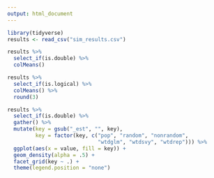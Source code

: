 ```yaml
---
output: html_document
---
```


```r
library(tidyverse)
results <- read_csv("sim_results.csv")

```

```r
results %>% 
  select_if(is.double) %>% 
  colMeans()

results %>% 
  select_if(is.logical) %>% 
  colMeans() %>% 
  round(3)

results %>% 
  select_if(is.double) %>% 
  gather() %>% 
  mutate(key = gsub("_est", "", key),
         key = factor(key, c("pop", "random", "nonrandom", 
                             "wtdglm", "wtdsvy", "wtdrep"))) %>% 
  ggplot(aes(x = value, fill = key)) +
  geom_density(alpha = .5) +
  facet_grid(key ~ .) +
  theme(legend.position = "none")
```
